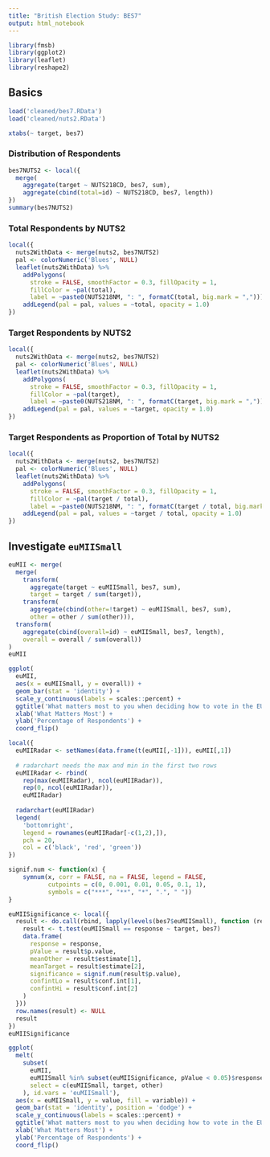 ```yaml
---
title: "British Election Study: BES7"
output: html_notebook
---
```


```r
library(fmsb)
library(ggplot2)
library(leaflet)
library(reshape2)
```

## Basics

```r
load('cleaned/bes7.RData')
load('cleaned/nuts2.RData')
```

```r
xtabs(~ target, bes7)
```

### Distribution of Respondents

```r
bes7NUTS2 <- local({
  merge(
    aggregate(target ~ NUTS218CD, bes7, sum),
    aggregate(cbind(total=id) ~ NUTS218CD, bes7, length))
})
summary(bes7NUTS2)
```


### Total Respondents by NUTS2

```r
local({
  nuts2WithData <- merge(nuts2, bes7NUTS2)
  pal <- colorNumeric('Blues', NULL)
  leaflet(nuts2WithData) %>%
    addPolygons(
      stroke = FALSE, smoothFactor = 0.3, fillOpacity = 1,
      fillColor = ~pal(total),
      label = ~paste0(NUTS218NM, ": ", formatC(total, big.mark = ","))) %>%
    addLegend(pal = pal, values = ~total, opacity = 1.0) 
})
```

### Target Respondents by NUTS2

```r
local({
  nuts2WithData <- merge(nuts2, bes7NUTS2)
  pal <- colorNumeric('Blues', NULL)
  leaflet(nuts2WithData) %>%
    addPolygons(
      stroke = FALSE, smoothFactor = 0.3, fillOpacity = 1,
      fillColor = ~pal(target),
      label = ~paste0(NUTS218NM, ": ", formatC(target, big.mark = ","))) %>%
    addLegend(pal = pal, values = ~target, opacity = 1.0) 
})
```

### Target Respondents as Proportion of Total by NUTS2

```r
local({
  nuts2WithData <- merge(nuts2, bes7NUTS2)
  pal <- colorNumeric('Blues', NULL)
  leaflet(nuts2WithData) %>%
    addPolygons(
      stroke = FALSE, smoothFactor = 0.3, fillOpacity = 1,
      fillColor = ~pal(target / total),
      label = ~paste0(NUTS218NM, ": ", formatC(target / total, big.mark = ","))) %>%
    addLegend(pal = pal, values = ~target / total, opacity = 1.0) 
})
```

## Investigate `euMIISmall`

```r
euMII <- merge(
  merge(
    transform(
      aggregate(target ~ euMIISmall, bes7, sum),
      target = target / sum(target)),
    transform(
      aggregate(cbind(other=!target) ~ euMIISmall, bes7, sum),
      other = other / sum(other))),
  transform(
    aggregate(cbind(overall=id) ~ euMIISmall, bes7, length),
    overall = overall / sum(overall))
)
euMII
```

```r
ggplot(
  euMII,
  aes(x = euMIISmall, y = overall)) +
  geom_bar(stat = 'identity') +
  scale_y_continuous(labels = scales::percent) +
  ggtitle('What matters most to you when deciding how to vote in the EU referendum?') +
  xlab('What Matters Most') +
  ylab('Percentage of Respondents') +
  coord_flip()

```

```r
local({
  euMIIRadar <- setNames(data.frame(t(euMII[,-1])), euMII[,1])
  
  # radarchart needs the max and min in the first two rows
  euMIIRadar <- rbind(
    rep(max(euMIIRadar), ncol(euMIIRadar)),
    rep(0, ncol(euMIIRadar)),
    euMIIRadar)
  
  radarchart(euMIIRadar)
  legend(
    'bottomright',
    legend = rownames(euMIIRadar[-c(1,2),]),
    pch = 20,
    col = c('black', 'red', 'green'))
})
```

```r
signif.num <- function(x) {
    symnum(x, corr = FALSE, na = FALSE, legend = FALSE,
           cutpoints = c(0, 0.001, 0.01, 0.05, 0.1, 1), 
           symbols = c("***", "**", "*", ".", " "))
}

euMIISignificance <- local({
  result <- do.call(rbind, lapply(levels(bes7$euMIISmall), function (response) {
    result <- t.test(euMIISmall == response ~ target, bes7)
    data.frame(
      response = response,
      pValue = result$p.value,
      meanOther = result$estimate[1],
      meanTarget = result$estimate[2],
      significance = signif.num(result$p.value),
      confintLo = result$conf.int[1],
      confintHi = result$conf.int[2]
    )
  }))
  row.names(result) <- NULL
  result
})
euMIISignificance
```

```r
ggplot(
  melt(
    subset(
      euMII,
      euMIISmall %in% subset(euMIISignificance, pValue < 0.05)$response,
      select = c(euMIISmall, target, other)
    ), id.vars = 'euMIISmall'),
  aes(x = euMIISmall, y = value, fill = variable)) +
  geom_bar(stat = 'identity', position = 'dodge') +
  scale_y_continuous(labels = scales::percent) +
  ggtitle('What matters most to you when deciding how to vote in the EU referendum?') +
  xlab('What Matters Most') +
  ylab('Percentage of Respondents') +
  coord_flip()
```

